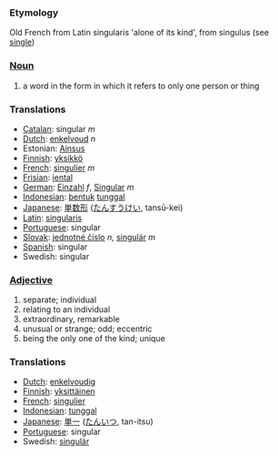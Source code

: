 ===Etymology===
Old French from Latin singularis 'alone of its kind', from singulus (see [[single]])

===[[Noun]]===
# a word in the form in which it refers to only one person or thing
===Translations===
*[[Catalan]]: singular ''m''
*[[Dutch]]: [[enkelvoud]] ''n''
*Estonian: [[Ainsus]]
*[[Finnish]]: [[yksikkö]]
*[[French]]: [[singulier]] ''m''
*[[Frisian]]: [[iental]]
*[[German]]: [[Einzahl]] ''f'', [[Singular]] ''m''
*[[Indonesian]]: [[bentuk]] [[tunggal]]
*[[Japanese]]: [[単数形]] ([[たんすうけい]], tansū-kei)
*[[Latin]]: [[singularis]]
*[[Portuguese]]: singular
*[[Slovak]]: [[jednotné číslo]] ''n'', [[singulár]] ''m''
*[[Spanish]]: singular
*Swedish: singular

===[[Adjective]]===
# separate; individual
# relating to an individual
# extraordinary, remarkable
# unusual or strange; odd; eccentric
# being the only one of the kind; unique

===Translations===
*[[Dutch]]: [[enkelvoudig]]
*[[Finnish]]: [[yksittäinen]]
*[[French]]: [[singulier]]
*[[Indonesian]]: [[tunggal]]
*[[Japanese]]: [[単一]] ([[たんいつ]], tan-itsu)
*[[Portuguese]]: singular
*Swedish: [[singulär]]